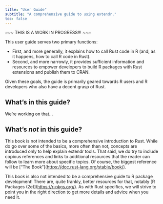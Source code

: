 ```yaml
---
title: "User Guide"
subtitle: "A comprehensive guide to using extendr."
toc: false
---
```


::: {.fs-1 .text-center .fw-bold}
\~\~\~ THIS IS A WORK IN PROGRESS!!! \~\~\~
:::

This user guide serves two primary functions:

-   First, and more generally, it explains how to call Rust code in R (and, as
    it happens, how to call R code in Rust).
-   Second, and more narrowly, it provides sufficient information and resources
    to empower developers to build R packages with Rust extensions and publish
    them to CRAN.

Given these goals, the guide is primarily geared towards R users and R
developers who also have a decent grasp of Rust.

## What's in this guide?

We're working on that...

## What's *not* in this guide?

This book is not intended to be a comprehensive introduction to Rust. While do
go over some of the basics, more often than not, concepts are introduced only to
help explain extendr tools. That said, we do try to include copious references
and links to additional resources that the reader can follow to learn more about
specific topics. Of course, the biggest reference will be \["The
Book"\](<https://doc.rust-lang.org/stable/book/>).

This book is also not intended to be a comprehensive guide to R package
development! There are, quite frankly, better resources for that, notably \[R
Packages (2e)\](<https://r-pkgs.org/>). As with Rust specifics, we will strive
to point you in the right direction to get more details and advice when you need
it.
